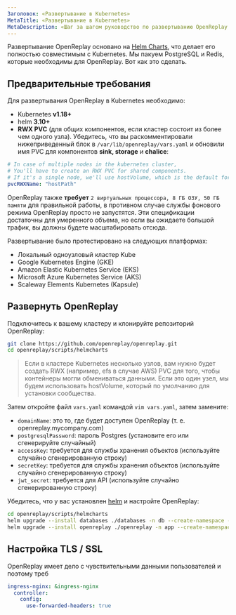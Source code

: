 ```yaml
---
Заголовок: «Развертывание в Kubernetes»
MetaTitle: «Развертывание в Kubernetes»
MetaDescription: «Шаг за шагом руководство по развертыванию OpenReplay в Kubernetes»
---
```


Развертывание OpenReplay основано на [Helm Charts](https://helm.sh), что делает его полностью совместимым с Kubernetes. Мы пакуем PostgreSQL и Redis, которые необходимы для OpenReplay. Вот как это сделать.

## Предварительные требования

Для развертывания OpenReplay в Kubernetes необходимо:
- Kubernetes **v1.18+**
- helm **3.10+**
- **RWX PVC** (для общих компонентов, если кластер состоит из более чем одного узла). Убедитесь, что вы раскомментировали нижеприведенный блок в `/var/lib/openreplay/vars.yaml` и обновили имя PVC для компонентов **sink, storage** и **chalice**:


```yaml
# In case of multiple nodes in the kubernetes cluster,
# You'll have to create an RWX PVC for shared components.
# If it's a single node, we'll use hostVolume, which is the default for the community/oss edition.
pvcRWXName: "hostPath"
```


OpenReplay также **требует** `2 виртуальных процессора, 8 ГБ ОЗУ, 50 ГБ памяти` для правильной работы, в противном случае службы фонового режима OpenReplay просто не запустятся. Эти спецификации достаточны для умеренного объема, но если вы ожидаете большой трафик, вы должны будете масштабировать отсюда.

Развертывание было протестировано на следующих платформах:
- Локальный одноузловый кластер Kube
- Google Kubernetes Engine (GKE)
- Amazon Elastic Kubernetes Service (EKS)
- Microsoft Azure Kubernetes Service (AKS)
- Scaleway Elements Kubernetes (Kapsule)

## Развернуть OpenReplay

Подключитесь к вашему кластеру и клонируйте репозиторий OpenReplay:


```bash
git clone https://github.com/openreplay/openreplay.git
cd openreplay/scripts/helmcharts
```


> Если в кластере Kubernetes несколько узлов,
вам нужно будет создать RWX (например, efs в случае AWS) PVC для того, чтобы контейнеры могли обмениваться данными.
Если это один узел, мы будем использовать hostVolume, который по умолчанию для установки сообщества.

Затем откройте файл `vars.yaml` командой `vim vars.yaml`, затем замените:
- `domainName`: это то, где будет доступен OpenReplay (т. е. openreplay.mycompany.com)
- `postgresqlPassword`: пароль Postgres (установите его или сгенерируйте случайный)
- `accessKey`: требуется для службы хранения объектов (используйте случайно сгенерированную строку)
- `secretKey`: требуется для службы хранения объектов (используйте случайно сгенерированную строку)
- `jwt_secret`: требуется для API (используйте случайно сгенерированную строку)

Убедитесь, что у вас установлен [helm](https://helm.sh/docs/intro/install/) и настройте OpenReplay:


```bash
cd openreplay/scripts/helmcharts
helm upgrade --install databases ./databases -n db --create-namespace --wait -f ./vars.yaml --atomic
helm upgrade --install openreplay ./openreplay -n app --create-namespace --wait -f ./vars.yaml --atomic
```


## Настройка TLS / SSL

OpenReplay имеет дело с чувствительными данными пользователей и поэтому треб
```yaml
ingress-nginx: &ingress-nginx
  controller:
    config:
      use-forwarded-headers: true
```
